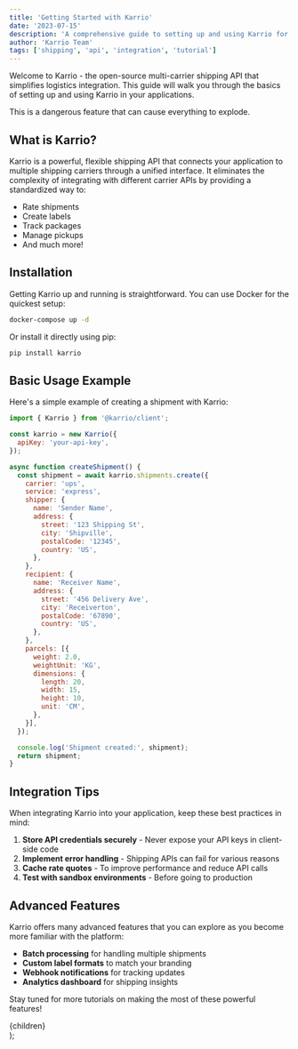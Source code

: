 ```yaml
---
title: 'Getting Started with Karrio'
date: '2023-07-15'
description: 'A comprehensive guide to setting up and using Karrio for your shipping needs'
author: 'Karrio Team'
tags: ['shipping', 'api', 'integration', 'tutorial']
---
```


Welcome to Karrio - the open-source multi-carrier shipping API that simplifies logistics integration.
This guide will walk you through the basics of setting up and using Karrio in your applications.

<Callout type="error" emoji="️🚫">
  This is a dangerous feature that can cause everything to explode.
</Callout>

## What is Karrio?

Karrio is a powerful, flexible shipping API that connects your application to multiple shipping carriers through a unified interface. It eliminates the complexity of integrating with different carrier APIs by providing a standardized way to:

- Rate shipments
- Create labels
- Track packages
- Manage pickups
- And much more!

## Installation

Getting Karrio up and running is straightforward. You can use Docker for the quickest setup:

```bash
docker-compose up -d
```

Or install it directly using pip:

```python
pip install karrio
```

## Basic Usage Example

Here's a simple example of creating a shipment with Karrio:

```javascript
import { Karrio } from '@karrio/client';

const karrio = new Karrio({
  apiKey: 'your-api-key',
});

async function createShipment() {
  const shipment = await karrio.shipments.create({
    carrier: 'ups',
    service: 'express',
    shipper: {
      name: 'Sender Name',
      address: {
        street: '123 Shipping St',
        city: 'Shipville',
        postalCode: '12345',
        country: 'US',
      },
    },
    recipient: {
      name: 'Receiver Name',
      address: {
        street: '456 Delivery Ave',
        city: 'Receiverton',
        postalCode: '67890',
        country: 'US',
      },
    },
    parcels: [{
      weight: 2.0,
      weightUnit: 'KG',
      dimensions: {
        length: 20,
        width: 15,
        height: 10,
        unit: 'CM',
      },
    }],
  });

  console.log('Shipment created:', shipment);
  return shipment;
}
```

## Integration Tips

When integrating Karrio into your application, keep these best practices in mind:

1. **Store API credentials securely** - Never expose your API keys in client-side code
2. **Implement error handling** - Shipping APIs can fail for various reasons
3. **Cache rate quotes** - To improve performance and reduce API calls
4. **Test with sandbox environments** - Before going to production

## Advanced Features

Karrio offers many advanced features that you can explore as you become more familiar with the platform:

- **Batch processing** for handling multiple shipments
- **Custom label formats** to match your branding
- **Webhook notifications** for tracking updates
- **Analytics dashboard** for shipping insights

Stay tuned for more tutorials on making the most of these powerful features!

  <article className="prose max-w-none">
    {children}
  </article>
);